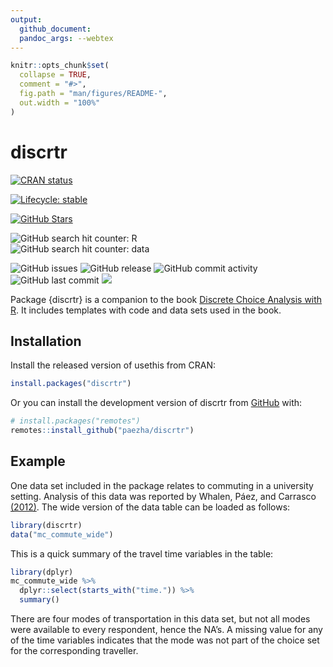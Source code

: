 ```yaml
---
output: 
  github_document:
  pandoc_args: --webtex
---
```


<!-- README.md is generated from README.Rmd. Please edit that file -->

```r
knitr::opts_chunk$set(
  collapse = TRUE,
  comment = "#>",
  fig.path = "man/figures/README-",
  out.width = "100%"
)
```

# discrtr

<!-- badges: start -->
[![CRAN status](https://www.r-pkg.org/badges/version/discrtr)](https://CRAN.R-project.org/package=discrtr)

[![Lifecycle: stable](https://img.shields.io/badge/lifecycle-stable-green.svg)](https://lifecycle.r-lib.org/articles/stages.html#stable)

[![GitHub Stars](https://img.shields.io/github/stars/paezha/discrtr?style=social)](https://github.com/paezha/discrtr/stargazers)

![GitHub search hit counter: R](https://img.shields.io/github/search/paezha/discrtr/R)  
![GitHub search hit counter: data](https://img.shields.io/github/search/paezha/discrtr/data)

![GitHub issues](https://img.shields.io/github/issues/paezha/discrtr)
![GitHub release](https://img.shields.io/github/release-date/paezha/discrtr)
![GitHub commit activity](https://img.shields.io/github/commit-activity/y/paezha/discrtr)
![GitHub last commit](https://img.shields.io/github/last-commit/paezha/discrtr)
[![](https://cranlogs.r-pkg.org/badges/discrtr)](https://cran.r-project.org/package=discrtr)
<!-- badges: end -->

Package {discrtr} is a companion to the book [Discrete Choice Analysis with R](https://link.springer.com/book/10.1007/978-3-031-20719-8). It includes templates with code and data sets used in the book.

## Installation

Install the released version of usethis from CRAN:
```r
install.packages("discrtr")
```

Or you can install the development version of discrtr from [GitHub](https://github.com/) with:

``` r
# install.packages("remotes")
remotes::install_github("paezha/discrtr")
```

## Example

One data set included in the package relates to commuting in a university setting. Analysis of this data was reported by Whalen, Páez, and Carrasco [(2012)](https://doi.org/10.1016/j.jtrangeo.2013.06.008). The wide version of the data table can be loaded as follows:

```r
library(discrtr)
data("mc_commute_wide")
```

This is a quick summary of the travel time variables in the table:

```r
library(dplyr)
mc_commute_wide %>% 
  dplyr::select(starts_with("time.")) %>%
  summary()
```

There are four modes of transportation in this data set, but not all modes were available to every respondent, hence the NA's. A missing value for any of the time variables indicates that the mode was not part of the choice set for the corresponding traveller.
